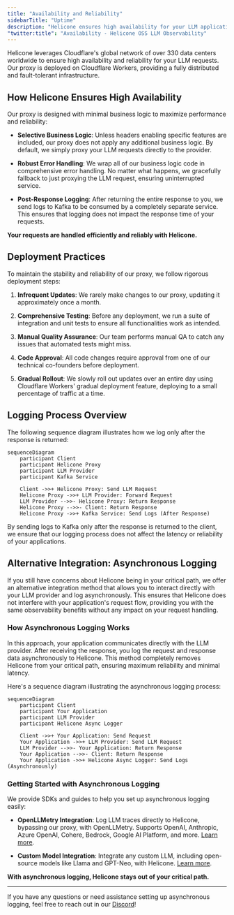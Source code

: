 ```yaml
---
title: "Availability and Reliability"
sidebarTitle: "Uptime"
description: "Helicone ensures high availability for your LLM applications using Cloudflare's global network. Learn about our deployment practices and how we maintain reliability."
"twitter:title": "Availability - Helicone OSS LLM Observability"
---
```


Helicone leverages Cloudflare's global network of over 330 data centers worldwide to ensure high availability and reliability for your LLM requests. Our proxy is deployed on Cloudflare Workers, providing a fully distributed and fault-tolerant infrastructure.

## How Helicone Ensures High Availability

Our proxy is designed with minimal business logic to maximize performance and reliability:

- **Selective Business Logic**: Unless headers enabling specific features are included, our proxy does not apply any additional business logic. By default, we simply proxy your LLM requests directly to the provider.

- **Robust Error Handling**: We wrap all of our business logic code in comprehensive error handling. No matter what happens, we gracefully fallback to just proxying the LLM request, ensuring uninterrupted service.

- **Post-Response Logging**: After returning the entire response to you, we send logs to Kafka to be consumed by a completely separate service. This ensures that logging does not impact the response time of your requests.

<Icon icon="check" size={32} /> **Your requests are handled efficiently and reliably
with Helicone.**

## Deployment Practices

To maintain the stability and reliability of our proxy, we follow rigorous deployment steps:

1. **Infrequent Updates**: We rarely make changes to our proxy, updating it approximately once a month.

2. **Comprehensive Testing**: Before any deployment, we run a suite of integration and unit tests to ensure all functionalities work as intended.

3. **Manual Quality Assurance**: Our team performs manual QA to catch any issues that automated tests might miss.

4. **Code Approval**: All code changes require approval from one of our technical co-founders before deployment.

5. **Gradual Rollout**: We slowly roll out updates over an entire day using Cloudflare Workers' gradual deployment feature, deploying to a small percentage of traffic at a time.

## Logging Process Overview

The following sequence diagram illustrates how we log only after the response is returned:

```mermaid
sequenceDiagram
    participant Client
    participant Helicone Proxy
    participant LLM Provider
    participant Kafka Service

    Client ->>+ Helicone Proxy: Send LLM Request
    Helicone Proxy ->>+ LLM Provider: Forward Request
    LLM Provider -->>- Helicone Proxy: Return Response
    Helicone Proxy -->>- Client: Return Response
    Helicone Proxy ->>+ Kafka Service: Send Logs (After Response)
```

By sending logs to Kafka only after the response is returned to the client, we ensure that our logging process does not affect the latency or reliability of your applications.

## Alternative Integration: Asynchronous Logging

If you still have concerns about Helicone being in your critical path, we offer an alternative integration method that allows you to interact directly with your LLM provider and log asynchronously. This ensures that Helicone does not interfere with your application's request flow, providing you with the same observability benefits without any impact on your request handling.

### How Asynchronous Logging Works

In this approach, your application communicates directly with the LLM provider. After receiving the response, you log the request and response data asynchronously to Helicone. This method completely removes Helicone from your critical path, ensuring maximum reliability and minimal latency.

Here's a sequence diagram illustrating the asynchronous logging process:

```mermaid
sequenceDiagram
    participant Client
    participant Your Application
    participant LLM Provider
    participant Helicone Async Logger

    Client ->>+ Your Application: Send Request
    Your Application ->>+ LLM Provider: Send LLM Request
    LLM Provider -->>- Your Application: Return Response
    Your Application -->>- Client: Return Response
    Your Application ->>+ Helicone Async Logger: Send Logs (Asynchronously)
```

### Getting Started with Asynchronous Logging

We provide SDKs and guides to help you set up asynchronous logging easily:

- **OpenLLMetry Integration**: Log LLM traces directly to Helicone, bypassing our proxy, with OpenLLMetry. Supports OpenAI, Anthropic, Azure OpenAI, Cohere, Bedrock, Google AI Platform, and more. [Learn more](https://docs.helicone.ai/getting-started/integration-method/openllmetry).

- **Custom Model Integration**: Integrate any custom LLM, including open-source models like Llama and GPT-Neo, with Helicone. [Learn more](https://docs.helicone.ai/getting-started/integration-method/custom).

<Icon icon="check" size={32} /> **With asynchronous logging, Helicone stays out of
your critical path.**

---

If you have any questions or need assistance setting up asynchronous logging, feel free to reach out in our [Discord](https://discord.gg/zsSTcH2qhG)!
